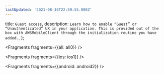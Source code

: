 ```yaml
---
lastUpdated: '2021-08-16T22:59:55.000Z'
---
```

  title: `Guest access`,
  description: `Learn how to enable “Guest” or “Unauthenticated” UX in your application. This is provided out of the box with AWSMobileClient through the initialization routine you have added.`,
};


<Fragments fragments={{all: all0}} />


<Fragments fragments={{ios: ios1}} />


<Fragments fragments={{android: android2}} />
